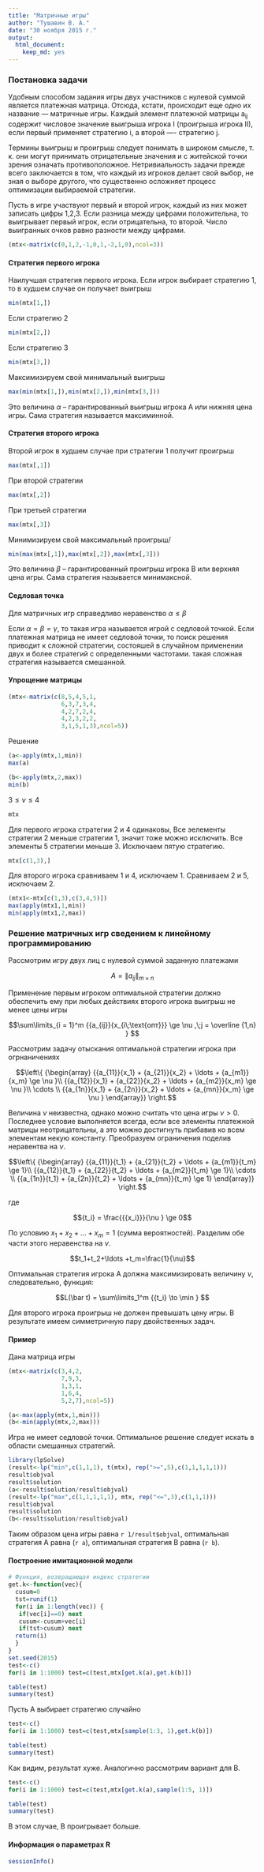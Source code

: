 ```yaml
---
title: "Матричные игры"
author: "Тушавин В. А."
date: "30 ноября 2015 г."
output: 
  html_document: 
    keep_md: yes
---
```


### Постановка задачи

Удобным способом задания игры двух участников с нулевой суммой является платежная матрица. Отсюда, кстати, происходит еще одно их название — матричные игры. Каждый элемент платежной матрицы a~ij~ содержит числовое значение выигрыша игрока I (проигрыша игрока II), если первый применяет стратегию i, а второй —- стратегию j.

Термины выигрыш и проигрыш следует понимать в широком смысле, т. к. они могут принимать отрицательные значения и с житейской точки зрения означать противоположное. Нетривиальность задачи прежде всего заключается в том, что каждый из игроков делает свой выбор, не зная о выборе другого, что существенно осложняет процесс оптимизации выбираемой стратегии.

Пусть в игре участвуют первый и второй игрок, каждый из них может
записать цифры 1,2,3. Если разница между цифрами положительна,
то выигрывает первый игрок, если отрицательна, то второй.
Число выигранных очков равно разности между цифрами.

```r
(mtx<-matrix(c(0,1,2,-1,0,1,-2,1,0),ncol=3))

```

#### Стратегия первого игрока


Наилучшая стратегия первого игрока.
Если игрок выбирает стратегию 1, то в худшем случае он получает выигрыш

```r
min(mtx[1,])

```

Если стратегию 2

```r
min(mtx[2,])

```

Если стратегию 3

```r
min(mtx[3,])
```

Максимизируем свой минимальный выигрыш

```r
max(min(mtx[1,]),min(mtx[2,]),min(mtx[3,]))
```

Это величина $\alpha$ -- гарантированный выигрыш игрока A или нижняя цена игры. Сама стратегия называется максиминной.


#### Стратегия второго игрока

Второй игрок в худшем случае при стратегии 1 получит проигрыш

```r
max(mtx[,1])

```
При второй стратегии

```r
max(mtx[,2])

```

При третьей стратегии

```r
max(mtx[,3])

```
Минимизируем свой максимальный проигрыш/

```r
min(max(mtx[,1]),max(mtx[,2]),max(mtx[,3]))
```

Это величина $\beta$ -- гарантированный проигрыш игрока B или верхняя цена игры. Сама стратегия называется минимаксной.

#### Седловая точка


Для матричных игр справедливо неравенство $\alpha \le \beta$

Если $\alpha=\beta=\gamma$, то такая игра называется игрой с седловой точкой. Если платежная матрица не имеет седловой точки, то поиск решения приводит к сложной стратегии, состояшей в случайном применении двух и более стратегий с определенными частотами. такая сложная стратегия называется смешанной.

#### Упрощение матрицы

```r
(mtx<-matrix(c(8,5,4,5,1,
               6,3,7,3,4,
               4,2,7,2,4,
               4,2,3,2,2,
               3,1,5,1,3),ncol=5))

```
Решение
```r
(a<-apply(mtx,1,min))
max(a)
```

```r
(b<-apply(mtx,2,max))
min(b)
```
$3 \le \nu \le 4$


```r
mtx

```
Для первого игрока стратегии 2 и 4 одинаковы, Все эелементы стратегии 2 меньше стратегии 1, значит тоже можно исключить. Все элементы 5 стратегии меньше 3. Исключаем пятую стратегию.


```r
mtx[c(1,3),]

```

Для второго игрока сравниваем 1 и 4, исключаем 1. Сравниваем 2 и 5, исключаем 2.

```r
(mtx1<-mtx[c(1,3),c(3,4,5)])
max(apply(mtx1,1,min))
min(apply(mtx1,2,max))
```
### Решение матричных игр сведением к линейному программированию

Рассмотрим игру двух лиц с нулевой суммой заданную платежами

$$A = {\left\| {{a_{ij}}} \right\|_{m \times n}}$$

Применение первым игроком оптимальной стратегии должно обеспечить ему при любых действиях второго игрока выигрыш не менее цены игры

$$\sum\limits_{i = 1}^m {{a_{ij}}{x_{i\;\text{опт}}} \ge \nu ,\;j = \overline {1,n} } $$

Рассмотрим задачу отыскания оптимальной стратегии игрока при огрнаничениях 

$$\left\{ {\begin{array}
{{a_{11}}{x_1} + {a_{21}}{x_2} +  \ldots  + {a_{m1}}{x_m} \ge \nu }\\
{{a_{12}}{x_1} + {a_{22}}{x_2} +  \ldots  + {a_{m2}}{x_m} \ge \nu }\\
 \cdots \\
{{a_{1n}}{x_1} + {a_{2n}}{x_2} +  \ldots  + {a_{mn}}{x_m} \ge \nu }
\end{array}} \right.$$

Величина $\nu$ неизвестна, однако можно считать что цена игры $\nu>0$. Последнее условие выполняется всегда, если все элементы платежной матрицы неотрицательны, а это можно достигнуть прибавив ко всем элементам некую константу. Преобразуем ограничения поделив неравентва на $\nu$.

$$\left\{ {\begin{array}
{{a_{11}}{t_1} + {a_{21}}{t_2} +  \ldots  + {a_{m1}}{t_m} \ge 1}\\
{{a_{12}}{t_1} + {a_{22}}{t_2} +  \ldots  + {a_{m2}}{t_m} \ge 1}\\
 \cdots \\
{{a_{1n}}{t_1} + {a_{2n}}{t_2} +  \ldots  + {a_{mn}}{t_m} \ge 1}
\end{array}} \right.$$

где

$${t_i} = \frac{{{x_i}}}{\nu } \ge 0$$

По условию $x_1+x_2+\ldots +x_m=1$ (сумма вероятностей). Разделим обе части этого неравенства на $\nu$.

$$t_1+t_2+\ldots +t_m=\frac{1}{\nu}$$

Оптимальная стратегия игрока A должна максимизировать величину $\nu$, следовательно, функция:

$$L(\bar t) = \sum\limits_1^m {{t_i} \to \min } $$

Для второго игрока проигрыш не должен превышать цену игры. В результате имеем симметричную пару двойственных задач.

#### Пример

Дана матрица игры

```r
(mtx<-matrix(c(3,4,2,
               7,9,3,
               1,3,1,
               1,6,4,
               5,2,7),ncol=5))
```
```r
(a<-max(apply(mtx,1,min)))
(b<-min(apply(mtx,2,max)))
```
Игра не имеет седловой точки. Оптимальное решение следует искать в области смешанных стратегий.

```r
library(lpSolve)
(result<-lp("min",c(1,1,1), t(mtx), rep(">=",5),c(1,1,1,1,1)))
result$objval
result$solution
(a<-result$solution/result$objval)
(result<-lp("max",c(1,1,1,1,1), mtx, rep("<=",3),c(1,1,1)))
result$objval
result$solution
(b<-result$solution/result$objval)
```
Таким образом цена игры равна `r 1/result$objval`, оптимальная стратегия A равна (`r a`), оптимальная стратегия B равна  (`r b`).

#### Построение имитационной модели
```r
# Функция, возвращающая индекс стратегии
get.k<-function(vec){
  cusum=0
  tst=runif(1)
  for(i in 1:length(vec)) {
   if(vec[i]==0) next
   cusum<-cusum+vec[i]
   if(tst>cusum) next
  return(i)
  }
}
set.seed(2015)
test<-c()
for(i in 1:1000) test=c(test,mtx[get.k(a),get.k(b)])

table(test)
summary(test)
```
Пусть A выбирает стратегию случайно

```r
test<-c()
for(i in 1:1000) test=c(test,mtx[sample(1:3, 1),get.k(b)])

table(test)
summary(test)
```
Как видим, результат хуже. Аналогично рассмотрим вариант для B.

```r
test<-c()
for(i in 1:1000) test=c(test,mtx[get.k(a),sample(1:5, 1)])

table(test)
summary(test)
```

В этом случае, B проигрывает больше.

#### Информация о параметрах R

```r
sessionInfo()

```